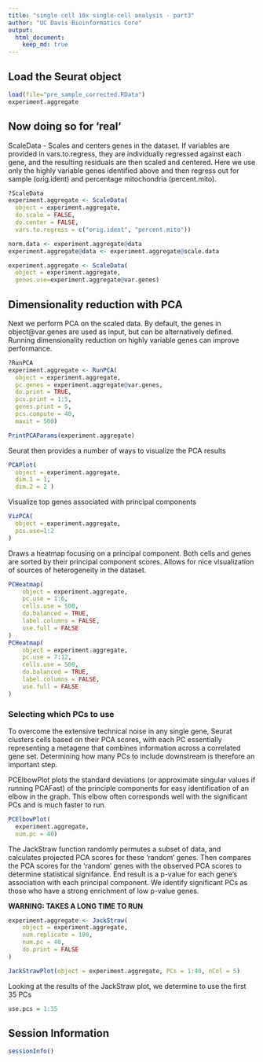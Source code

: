 ```yaml
---
title: "single cell 10x single-cell analysis - part3"
author: "UC Davis Bioinformatics Core"
output:
  html_document:
    keep_md: true
---
```


## Load the Seurat object
```r
load(file="pre_sample_corrected.RData")
experiment.aggregate
```


## Now doing so for 'real'

ScaleData - Scales and centers genes in the dataset. If variables are provided in vars.to.regress, they are individually regressed against each gene, and the resulting residuals are then scaled and centered. Here we use only the highly variable genes identified above and then regress out for sample (orig.ident) and percentage mitochondria (percent.mito).

```r
?ScaleData
experiment.aggregate <- ScaleData(
  object = experiment.aggregate,
  do.scale = FALSE,
  do.center = FALSE,
  vars.to.regress = c("orig.ident", "percent.mito"))

norm.data <- experiment.aggregate@data
experiment.aggregate@data <- experiment.aggregate@scale.data

experiment.aggregate <- ScaleData(
  object = experiment.aggregate,
  genes.use=experiment.aggregate@var.genes)
```

## Dimensionality reduction with PCA 

Next we perform PCA on the scaled data. By default, the genes in object@var.genes are used as input, but can be alternatively defined. Running dimensionality reduction on highly variable genes can improve performance. 

```r
?RunPCA
experiment.aggregate <- RunPCA(
  object = experiment.aggregate,
  pc.genes = experiment.aggregate@var.genes,
  do.print = TRUE,
  pcs.print = 1:5,
  genes.print = 5,
  pcs.compute = 40,
  maxit = 500)

PrintPCAParams(experiment.aggregate)
```

Seurat then provides a number of ways to visualize the PCA results
```r
PCAPlot(
  object = experiment.aggregate,
  dim.1 = 1,
  dim.2 = 2 )
```

Visualize top genes associated with principal components
```r
VizPCA(
  object = experiment.aggregate,
  pcs.use=1:2
)
```

Draws a heatmap focusing on a principal component. Both cells and genes are sorted by their principal component scores. Allows for nice visualization of sources of heterogeneity in the dataset.

```r
PCHeatmap(
    object = experiment.aggregate, 
    pc.use = 1:6, 
    cells.use = 500, 
    do.balanced = TRUE, 
    label.columns = FALSE,
    use.full = FALSE
)
PCHeatmap(
    object = experiment.aggregate, 
    pc.use = 7:12, 
    cells.use = 500, 
    do.balanced = TRUE, 
    label.columns = FALSE,
    use.full = FALSE
)
```

### Selecting which PCs to use
To overcome the extensive technical noise in any single gene, Seurat clusters cells based on their PCA scores, with each PC essentially representing a metagene that combines information across a correlated gene set. Determining how many PCs to include downstream is therefore an important step. 

PCElbowPlot plots the standard deviations (or approximate singular values if running PCAFast) of the principle components for easy identification of an elbow in the graph. This elbow often corresponds well with the significant PCs and is much faster to run.

```r
PCElbowPlot(
  experiment.aggregate,
  num.pc = 40)
```

The JackStraw function randomly permutes a subset of data, and calculates projected PCA scores for these 'random' genes. Then compares the PCA scores for the 'random' genes with the observed PCA scores to determine statistical signifance. End result is a p-value for each gene's association with each principal component. We identify significant PCs as those who have a strong enrichment of low p-value genes.

__WARNING: TAKES A LONG TIME TO RUN__
```r
experiment.aggregate <- JackStraw(
    object = experiment.aggregate, 
    num.replicate = 100, 
    num.pc = 40,
    do.print = FALSE
)
```

```r
JackStrawPlot(object = experiment.aggregate, PCs = 1:40, nCol = 5)
```

Looking at the results of the JackStraw plot, we determine to use the first 35 PCs
```r
use.pcs = 1:35
```


## Session Information
```r
sessionInfo()
```
